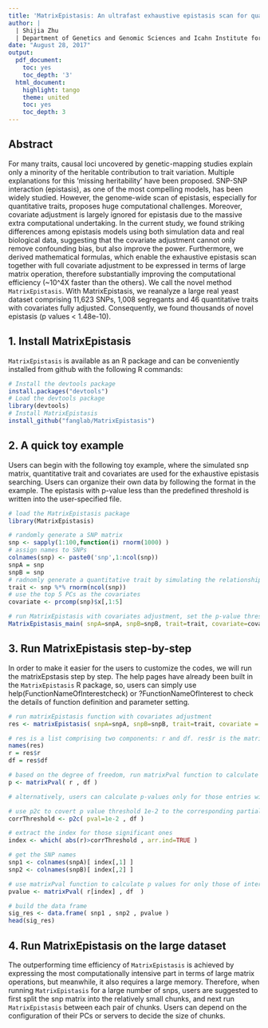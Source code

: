 ```yaml
---
title: 'MatrixEpistasis: An ultrafast exhaustive epistasis scan for quantitative traits with covariate adjustment'
author: |
  | Shijia Zhu
  | Department of Genetics and Genomic Sciences and Icahn Institute for Genomics and Multiscale Biology, Icahn School of Medicine at Mount Sinai, New York, NY 10029, USA
date: "August 28, 2017"
output:
  pdf_document:
    toc: yes
    toc_depth: '3'
  html_document:
    highlight: tango
    theme: united
    toc: yes
    toc_depth: 3
---
```



## Abstract
For many traits, causal loci uncovered by genetic-mapping studies explain only a minority of the heritable contribution to trait variation. Multiple explanations for this ‘missing heritability’ have been proposed. SNP-SNP interaction (epistasis), as one of the most compelling models, has been widely studied. However, the genome-wide scan of epistasis, especially for quantitative traits, proposes huge computational challenges. Moreover, covariate adjustment is largely ignored for epistasis due to the massive extra computational undertaking. In the current study, we found striking differences among epistasis models using both simulation data and real biological data, suggesting that the covariate adjustment cannot only remove confounding bias, but also improve the power. Furthermore, we derived mathematical formulas, which enable the exhaustive epistasis scan together with full covariate adjustment to be expressed in terms of large matrix operation, therefore substantially improving the computational efficiency (~10^4X faster than the others). We call the novel method `MatrixEpistasis`. With MatrixEpistasis, we reanalyze a large real yeast dataset comprising 11,623 SNPs, 1,008 segregants and 46 quantitative traits with covariates fully adjusted. Consequently, we found thousands of novel epistasis (p values < 1.48e-10). 

 

## 1. Install MatrixEpistasis
`MatrixEpistasis` is available as an R package and can be conveniently installed from github with the following R commands:

```r
# Install the devtools package
install.packages("devtools")
# Load the devtools package
library(devtools)
# Install MatrixEpistasis
install_github("fanglab/MatrixEpistasis")
```

## 2. A quick toy example
Users can begin with the following toy example, where the simulated snp matrix, quantitative trait and covariates are used for the exhaustive epistasis searching. Users can organize their own data by following the format in the example. The epistasis with p-value less than the predefined threshold is written into the user-specified file. 

```r
# load the MatrixEpistasis package
library(MatrixEpistasis)

# randomly generate a SNP matrix
snp <- sapply(1:100,function(i) rnorm(1000) )
# assign names to SNPs
colnames(snp) <- paste0('snp',1:ncol(snp))
snpA = snp
snpB = snp
# radnomly generate a quantitative trait by simulating the relationship between SNPs and traits
trait <- snp %*% rnorm(ncol(snp))
# use the top 5 PCs as the covariates 
covariate <- prcomp(snp)$x[,1:5]

# run MatrixEpistasis with covariates adjustment, set the p-value threshold as 1e-2, and write the epistasis result (p < 1e-2) into the file matrixEpistasis_pval_1e-2.txt. 
MatrixEpistasis_main( snpA=snpA, snpB=snpB, trait=trait, covariate=covariate, pvalThreshold=1e-2, outputFileName='matrixEpistasis_pval_1e-2.txt')

```


## 3. Run MatrixEpistasis step-by-step
In order to make it easier for the users to customize the codes, we will run the matrixEpstasis step by step. The help pages have already been built in the `MatrixEpistasis` R package, so, users can simply use help(FunctionNameOfInterestcheck) or ?FunctionNameOfInterest to check the details of function definition and parameter setting.

```r
# run matrixEpistasis function with covariates adjustment
res <- matrixEpistasis( snpA=snpA, snpB=snpB, trait=trait, covariate = covariate )

# res is a list comprising two components: r and df. res$r is the matrix of partial correlation coefficients between snp interaction (snpA*snpB) and trait with additive effects (snpA and snpB) and covariates adjusted, and res$df is the degree of freedom for the partial correlation.
names(res)
r = res$r 
df = res$df

# based on the degree of freedom, run matrixPval function to calculate p values for all partial correlation coefficients. The result is a matrix of p-values for epistasis of all snp interactions.
p <- matrixPval( r , df )

# alternatively, users can calculate p-values only for those entries with p vlaues less than a given threshold, say 1e-2, shown as follows: 

# use p2c to covert p value threshold 1e-2 to the corresponding partial correlation coefficient
corrThreshold <- p2c( pval=1e-2 , df )

# extract the index for those significant ones
index <- which( abs(r)>corrThreshold , arr.ind=TRUE )

# get the SNP names
snp1 <- colnames(snpA)[ index[,1] ]
snp2 <- colnames(snpB)[ index[,2] ]

# use matrixPval function to calculate p values for only those of interest
pvalue <- matrixPval( r[index] , df  )

# build the data frame
sig_res <- data.frame( snp1 , snp2 , pvalue )
head(sig_res)

```


## 4. Run MatrixEpistasis on the large dataset
The outperforming time efficiency of `MatrixEpistasis` is achieved by expressing the most computationally intensive part in terms of large matrix operations, but meanwhile, it also requires a large memory. Therefore, when running `MatrixEpistasis` for a large number of snps, users are suggested to first split the snp matrix into the relatively small chunks, and next run `MatrixEpistasis` between each pair of chunks. Users can depend on the configuration of their PCs or servers to decide the size of chunks.  







